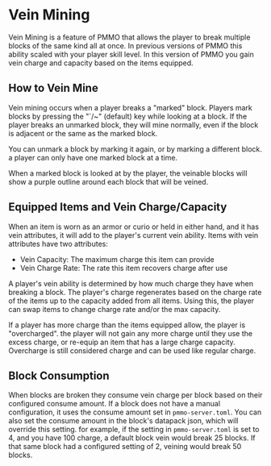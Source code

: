 # Vein Mining
Vein Mining is a feature of PMMO that allows the player to break multiple blocks of the same kind all at once.  In previous versions of PMMO this ability scaled with your player skill level.  In this version of PMMO you gain vein charge and capacity based on the items equipped.

## How to Vein Mine
Vein mining occurs when a player breaks a "marked" block.  Players mark blocks by pressing the "`/~" (default) key while looking at a block.  If the player breaks an unmarked block, they will mine normally, even if the block is adjacent or the same as the marked block.

You can unmark a block by marking it again, or by marking a different block.  a player can only have one marked block at a time.

When a marked block is looked at by the player, the veinable blocks will show a purple outline around each block that will be veined.

## Equipped Items and Vein Charge/Capacity
When an item is worn as an armor or curio or held in either hand, and it has vein attributes, it will add to the player's current vein ability.  Items with vein attributes have two attributes:
- Vein Capacity: The maximum charge this item can provide
- Vein Charge Rate: The rate this item recovers charge after use

A player's vein ability is determined by how much charge they have when breaking a block.  The player's charge regenerates based on the charge rate of the items up to the capacity added from all items.  Using this, the player can swap items to change charge rate and/or the max capacity.

If a player has more charge than the items equipped allow, the player is "overcharged".  the player will not gain any more charge until they use the excess charge, or re-equip an item that has a large charge capacity.  Overcharge is still considered charge and can be used like regular charge.

## Block Consumption
When blocks are broken they consume vein charge per block based on their configured consume amount.  If a block does not have a manual configuration, it uses the consume amount set in `pmmo-server.toml`.  You can also set the consume amount in the block's datapack json, which will override this setting.  for example, if the setting in `pmmo-server.toml` is set to 4, and you have 100 charge, a default block vein would break 25 blocks.  If that same block had a configured setting of 2, veining would break 50 blocks.